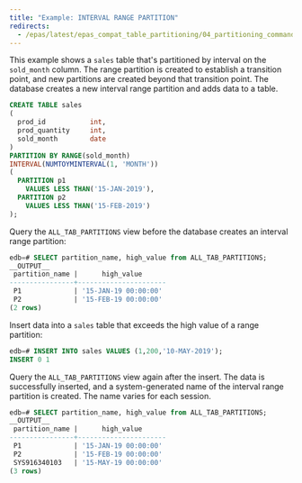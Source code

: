 ```yaml
---
title: "Example: INTERVAL RANGE PARTITION"
redirects:
  - /epas/latest/epas_compat_table_partitioning/04_partitioning_commands_compatible_with_oracle_databases/01_create_table_partition_by/04_example_interval_range_partition/ #generated for docs/epas/reorg-role-use-case-mode
---
```


<div id="example_interval_range_partition" class="registered_link"></div>

This example shows a `sales` table that's partitioned by interval on the `sold_month` column. The range partition is created to establish a transition point, and new partitions are created beyond that transition point. The database creates a new interval range partition and adds data to a table.

```sql
CREATE TABLE sales
(
  prod_id           int,
  prod_quantity     int,
  sold_month        date
)
PARTITION BY RANGE(sold_month)
INTERVAL(NUMTOYMINTERVAL(1, 'MONTH'))
(
  PARTITION p1
    VALUES LESS THAN('15-JAN-2019'),
  PARTITION p2
    VALUES LESS THAN('15-FEB-2019')
);
```

Query the `ALL_TAB_PARTITIONS` view before the database creates an interval range partition:

```sql
edb=# SELECT partition_name, high_value from ALL_TAB_PARTITIONS;
__OUTPUT__
 partition_name |      high_value
----------------+----------------------
 P1             | '15-JAN-19 00:00:00'
 P2             | '15-FEB-19 00:00:00'
(2 rows)
```

Insert data into a `sales` table that exceeds the high value of a range partition:

```sql
edb=# INSERT INTO sales VALUES (1,200,'10-MAY-2019');
INSERT 0 1
```

Query the `ALL_TAB_PARTITIONS` view again after the insert. The data is successfully inserted, and a system-generated name of the interval range partition is created. The name varies for each session.

```sql
edb=# SELECT partition_name, high_value from ALL_TAB_PARTITIONS;
__OUTPUT__
 partition_name |      high_value
----------------+----------------------
 P1             | '15-JAN-19 00:00:00'
 P2             | '15-FEB-19 00:00:00'
 SYS916340103   | '15-MAY-19 00:00:00'
(3 rows)
```
